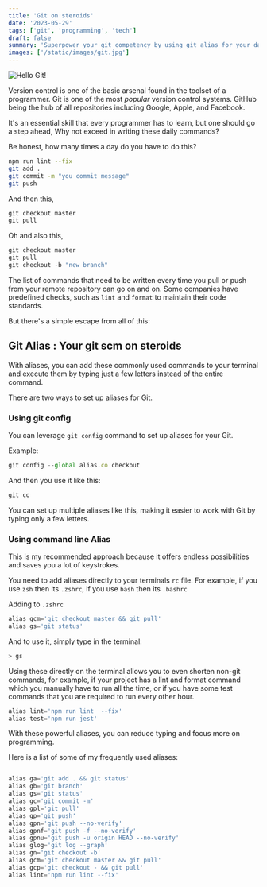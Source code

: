 ```yaml
---
title: 'Git on steroids'
date: '2023-05-29'
tags: ['git', 'programming', 'tech']
draft: false
summary: 'Superpower your git competency by using git alias for your daily git commands which can help you do more by typing less. Increase productivity!'
images: ['/static/images/git.jpg']
---
```


![Hello Git!](/static/images/git.jpg)

Version control is one of the basic arsenal found in the toolset of a programmer. Git is one of the most _popular_ version control systems. GitHub being the hub of all repositories including Google, Apple, and Facebook.

It's an essential skill that every programmer has to learn, but one should go a step ahead, Why not exceed in writing these daily commands?

Be honest, how many times a day do you have to do this?

```bash
npm run lint --fix
git add .
git commit -m "you commit message"
git push
```

And then this,

```js
git checkout master
git pull
```

Oh and also this,

```js
git checkout master
git pull
git checkout -b "new branch"
```

The list of commands that need to be written every time you pull or push from your remote repository can go on and on. Some companies have predefined checks, such as <code>lint</code> and <code>format</code> to maintain their code standards.

But there's a simple escape from all of this:

## Git Alias : Your git scm on steroids

With aliases, you can add these commonly used commands to your terminal and execute them by typing just a few letters instead of the entire command.

There are two ways to set up aliases for Git.

### Using git config

You can leverage <code>git config</code> command to set up aliases for your Git.

Example:

```js
git config --global alias.co checkout
```

And then you use it like this:

```js
git co
```

You can set up multiple aliases like this, making it easier to work with Git by typing only a few letters.

### Using command line Alias

This is my recommended approach because it offers endless possibilities and saves you a lot of keystrokes.

You need to add aliases directly to your terminals <code>rc</code> file. For example, if you use <code>zsh</code> then its <code>.zshrc</code>, if you use <code>bash</code> then its <code>.bashrc</code>

Adding to <code>.zshrc</code>

```js
alias gcm='git checkout master && git pull'
alias gs='git status'
```

And to use it, simply type in the terminal:

```js
> gs
```

Using these directly on the terminal allows you to even shorten non-git commands, for example, if your project has a lint and format command which you manually have to run all the time, or if you have some test commands that you are required to run every other hour.

```js
alias lint='npm run lint  --fix'
alias test='npm run jest'
```

With these powerful aliases, you can reduce typing and focus more on programming.

Here is a list of some of my frequently used aliases:

```js

alias ga='git add . && git status'
alias gb='git branch'
alias gs='git status'
alias gc='git commit -m'
alias gpl='git pull'
alias gp='git push'
alias gpn='git push --no-verify'
alias gpnf='git push -f --no-verify'
alias gpnu='git push -u origin HEAD --no-verify'
alias glog='git log --graph'
alias gn='git checkout -b'
alias gcm='git checkout master && git pull'
alias gcp='git checkout - && git pull'
alias lint='npm run lint --fix'
```
